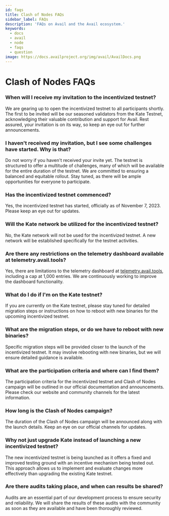```yaml
---
id: faqs
title: Clash of Nodes FAQs
sidebar_label: FAQs
description: 'FAQs on Avail and the Avail ecosystem.'
keywords:
  - docs
  - avail
  - node
  - faqs
  - question
image: https://docs.availproject.org/img/avail/AvailDocs.png
---
```


# Clash of Nodes FAQs

### When will I receive my invitation to the incentivized testnet?

We are gearing up to open the incentivized testnet to all participants shortly. The first to be invited will be our seasoned validators from the Kate Testnet, acknowledging their valuable contribution and support for Avail. Rest assured, your invitation is on its way, so keep an eye out for further announcements.

### I haven't received my invitation, but I see some challenges have started. Why is that?

Do not worry if you haven't received your invite yet. The testnet is structured to offer a multitude of challenges, many of which will be available for the entire duration of the testnet. We are committed to ensuring a balanced and equitable rollout. Stay tuned, as there will be ample opportunities for everyone to participate.

### Has the incentivized testnet commenced?

Yes, the incentivized testnet has started, officially as of November 7, 2023. Please keep an eye out for updates.

### Will the Kate network be utilized for the incentivized testnet?

No, the Kate network will not be used for the incentivized testnet. A new network will be established specifically for the testnet activities.

### Are there any restrictions on the telemetry dashboard available at telemetry.avail.tools?

Yes, there are limitations to the telemetry dashboard at [<ins>telemetry.avail.tools</ins>](https://telemetry.avail.tools), including a cap at 1,000 entries. We are continuously working to improve the dashboard functionality.

### What do I do if I'm on the Kate testnet?

If you are currently on the Kate testnet, please stay tuned for detailed migration steps or instructions on how to reboot with new binaries for the upcoming incentivized testnet.

### What are the migration steps, or do we have to reboot with new binaries?

Specific migration steps will be provided closer to the launch of the incentivized testnet. It may involve rebooting with new binaries, but we will ensure detailed guidance is available.

### What are the participation criteria and where can I find them?

The participation criteria for the incentivized testnet and Clash of Nodes campaign will be outlined in our official documentation and announcements. Please check our website and community channels for the latest information.

### How long is the Clash of Nodes campaign?

The duration of the Clash of Nodes campaign will be announced along with the launch details. Keep an eye on our official channels for updates.

### Why not just upgrade Kate instead of launching a new incentivized testnet?

The new incentivized testnet is being launched as it offers a fixed and improved testing ground with an incentive mechanism being tested out. This approach allows us to implement and evaluate changes more effectively than upgrading the existing Kate testnet.

### Are there audits taking place, and when can results be shared?

Audits are an essential part of our development process to ensure security and reliability. We will share the results of these audits with the community as soon as they are available and have been thoroughly reviewed.